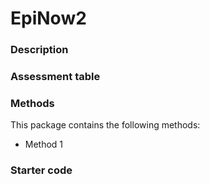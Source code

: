 # EpiNow2 {.unnumbered}

### Description

### Assessment table

### Methods

This package contains the following methods:

- Method 1

### Starter code
